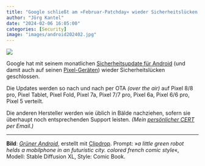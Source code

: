 ```yaml
---
title: "Google schließt am »Februar-Patchday« wieder Sicherheitslücken in Android"
author: "Jörg Kantel"
date: "2024-02-06 16:05:00"
categories: [Security]
image: "images/android202402.jpg"
---
```


[![](images/android202402-b.jpg)](https://www.flickr.com/photos/schockwellenreiter/53377940333/)

Google hat mit seinem monatlichen [Sicherheitsupdate für Android](https://source.android.com/docs/security/bulletin/2024-02-01?hl=de) (und damit auch auf seinen [Pixel-Geräten](https://source.android.com/docs/security/bulletin/pixel/2024-02-01?hl=de)) wieder Sicherheitslücken geschlossen.

Die Updates werden so nach und nach per OTA *(over the air)* auf Pixel 8/8 pro, Pixel Tablet, Pixel Fold, Pixel 7a, Pixel 7/7 pro, Pixel 6a, Pixel 6/6 pro, Pixel 5 verteilt.

Die anderen Hersteller werden wie üblich in Bälde nachziehen, sofern sie überhaupt noch entsprechenden Support leisten. *(Mein [persönlicher CERT](http://www.gwdg.de/~mreiman1/) per Email.)*

------------------------------------------------------------------------

**Bild**: [*Grüner Android*](https://www.flickr.com/photos/schockwellenreiter/53377940333/), erstellt mit [Clipdrop](https://clipdrop.co/stable-diffusion). Prompt: »*a little green robot helds a mobilphone in an futuristic city. colored french comic style*«, Modell: Stable Diffusion XL, Style: Comic Book.